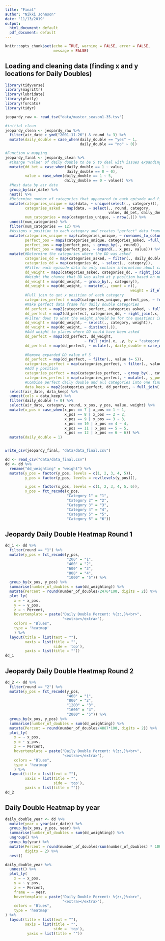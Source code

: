 ```yaml
---
title: "Final"
author: "Nikki Johnson"
date: "11/13/2019"
output:
  html_document: default
  pdf_document: default
---
```


```r
knitr::opts_chunk$set(echo = TRUE, warning = FALSE, error = FALSE, 
                      message = FALSE)
```

## Loading and cleaning data (finding x and y locations for Daily Doubles)

```r
library(tidyverse)
library(magrittr)
library(lubridate)
library(plotly)
library(forcats)
library(tidyr)

jeopardy_raw <- read_tsv("data/master_season1-35.tsv")

#initial clean
jeopardy_clean <- jeopardy_raw %>%
  filter(air_date > ymd("2001-11-26") & round != 3) %>% 
  mutate(daily_double = case_when(daily_double == "yes" ~ 1,
                                  daily_double == "no" ~ 0))

#Function w mapping
jeopardy_final <- jeopardy_clean %>% 
  #Change "value" of daily double to be 5 to deal with issues expanding later on
  mutate(dd_bet = case_when(daily_double == 1 ~ value,
                            daily_double == 0 ~ 0),
         value = case_when(daily_double == 1 ~ 5,
                           daily_double == 0 ~ value)) %>% 
  #Nest data by air date
  group_by(air_date) %>% 
  nest() %>% 
  #Determine number of categories that appaeared in each episode and filter to only episodes with all catagories asked
  mutate(categories_unique = map(data, ~ unique(select(., category))),
         categories_asked = map(data, ~ select(., round, category, 
                                               value, dd_bet, daily_double)),
         num_categories = map(categories_unique, ~ nrow(.))) %>% 
  unnest(num_categories) %>% 
  filter(num_categories == 12) %>% 
  #Assigns x position to each category and creates "perfect" data frame
  mutate(categories_unique = map(categories_unique, ~ rownames_to_column(., var = "x_pos")),
         perfect_pos = map2(categories_unique, categories_asked, ~full_join(.x, .y)),
         perfect_pos = map(perfect_pos, ~ group_by(., round)),
         perfect_pos = map(perfect_pos, ~ expand(., x_pos, value))) %>% 
  mutate(#Determine the categories where the DD was asked
         categories_dd = map(categories_asked, ~ filter(., daily_double == 1)),
         categories_dd = map(categories_dd, ~ select(., category)),
         #Filter each episode data to only contain information about category where DD was asked
         dd_weight = map2(categories_asked, categories_dd, ~ right_join(.x, .y, by = "category")),
         #Weight the chance that DD was asked at y position based on number of questions asked in each category
         dd_weight = map(dd_weight, ~ group_by(., category)),
         dd_weight = map(dd_weight, ~ mutate(., count = n(),
                                                         weight = if_else(count == 5, 1, 1/(6-count)))),
         #Full join to get x position of each category
         categories_perfect = map2(categories_unique, perfect_pos, ~ full_join(.x, .y, by = c("x_pos"))),
         #Make perfect data frame for daily double categories
         dd_perfect = map2(categories_perfect, categories_asked, ~ full_join(.x, .y, by = c("round", "category", "value"))),
         dd_perfect = map2(dd_perfect, categories_dd, ~ right_join(.x, .y, by = "category")),
         #Filter down to what the weight should be for the questions in the DD category
         dd_weight = map(dd_weight, ~ select(., category, weight)),
         dd_weight = map(dd_weight, ~ distinct(.)),
         #Add weight to places where DD could have been asked
         dd_perfect = map2(dd_perfect, dd_weight,
                                    ~ full_join(.x, .y, by = "category")),
         dd_perfect = map(dd_perfect, ~ mutate(., daily_double = case_when(is.na(daily_double) == TRUE ~ weight,
                                                                                             is.na(daily_double) == FALSE ~ daily_double))),
         #Remove expanded DD value of 5
         dd_perfect = map(dd_perfect, ~ filter(., value != 5)),
         categories_perfect = map(categories_perfect, ~ filter(., value != 5)),
         #Add y position
         categories_perfect = map(categories_perfect, ~ group_by(., category)),
         categories_perfect = map(categories_perfect, ~ mutate(., y_pos = c("1", "2", "3", "4", "5"))),
         #Combine perfect daily double and all categories into one final dataframe
         data_keep = map2(categories_perfect, dd_perfect, ~ full_join(.x, .y, by = c("x_pos", "category", "round", "value")))) %>% 
  select(air_date, data_keep) %>% 
  unnest(cols = data_keep) %>% 
  filter(daily_double != 0) %>% 
  select(air_date, category, round, x_pos, y_pos, value, weight) %>% 
  mutate(x_pos = case_when(x_pos == 7 | x_pos == 1 ~ 1,
                           x_pos == 8 | x_pos == 2 ~ 2,
                           x_pos == 9 | x_pos == 3 ~ 3,
                           x_pos == 10 | x_pos == 4 ~ 4,
                           x_pos == 11 | x_pos == 5 ~ 5,
                           x_pos == 12 | x_pos == 6 ~ 6)) %>% 
  mutate(daily_double = 1) 


write_csv(jeopardy_final, "data/data_final.csv")

```

```r
dd <- read_csv("data/data_final.csv") 
dd <- dd %>% 
  rename("dd_weighting" = "weight") %>% 
  mutate(y_pos = factor(y_pos, levels = c(1, 2, 3, 4, 5)),
         y_pos = factor(y_pos, levels = rev(levels(y_pos))),

         x_pos = factor(x_pos, levels = c(1, 2, 3, 4, 5, 6)),
         x_pos = fct_recode(x_pos, 
                            "Category 1" = "1",
                            "Category 2" = "2",
                            "Category 3" = "3",
                            "Category 4" = "4",
                            "Category 5" = "5",
                            "Category 6" = "6")) 
```

## Jeopardy Daily Double Heatmap Round 1

```r

dd_1 <- dd %>% 
  filter(round == "1") %>%
  mutate(y_pos = fct_recode(y_pos,
                            "200" = "1",
                            "400" = "2",
                            "600" = "3",
                            "800" = "4",
                            "1000" = "5")) %>% 
  group_by(x_pos, y_pos) %>% 
  summarise(number_of_doubles = sum(dd_weighting)) %>% 
  mutate(Percent = round(number_of_doubles/2476*100, digits = 2)) %>%
  plot_ly(
    x = ~ x_pos,
    y = ~ y_pos,
    z = ~ Percent,
    hovertemplate = paste("Daily Double Percent: %{z:,}%<br>",
                          "<extra></extra>"),
    colors = "Blues",
    type = 'heatmap'
    ) %>%
  layout(title = list(text = ""), 
         xaxis = list(title = "", 
                      side = 'top'),
         yaxis = list(title = ""))
dd_1

```

## Jeopardy Daily Double Heatmap Round 2

```r

dd_2 <- dd %>%
  filter(round == "2") %>%
  mutate(y_pos = fct_recode(y_pos,
                            "400" = "1",
                            "800" = "2",
                            "1200" = "3",
                            "1600" = "4",
                            "2000" = "5")) %>% 
  group_by(x_pos, y_pos) %>% 
  summarise(number_of_doubles = sum(dd_weighting)) %>% 
  mutate(Percent = round(number_of_doubles/4887*100, digits = 2)) %>%
  plot_ly(
    x = ~ x_pos,
    y = ~ y_pos,
    z = ~ Percent,
    hovertemplate = paste("Daily Double Percent: %{z:,}%<br>",
                          "<extra></extra>"),
    colors = "Blues",
    type = 'heatmap'
    ) %>%
  layout(title = list(text = ""), 
         xaxis = list(title = "", 
                      side = 'top'), 
         yaxis = list(title = ""))
dd_2

```

## Daily Double Heatmap by year

```r

daily_double_year <- dd %>% 
  mutate(year = year(air_date)) %>% 
  group_by(x_pos, y_pos, year) %>%
  summarise(number_of_doubles = sum(dd_weighting)) %>% 
  ungroup() %>% 
  group_by(year) %>% 
  mutate(Percent = round(number_of_doubles/sum(number_of_doubles) * 100), 
         digits = 2) %>% 
  nest()

daily_double_year %>% 
  unnest() %>% 
  plot_ly(
    x = ~ x_pos,
    y = ~ y_pos,
    z = ~ Percent,
    frame = ~ year,
    hovertemplate = paste("Daily Double Percent: %{z:,}%<br>",
                          "<extra></extra>"),
    colors = "Blues",
    type = 'heatmap'
) %>% 
  layout(title = list(text = ""), 
         xaxis = list(title = "", 
                      side = 'top'),
          yaxis = list(title = ""))
```




